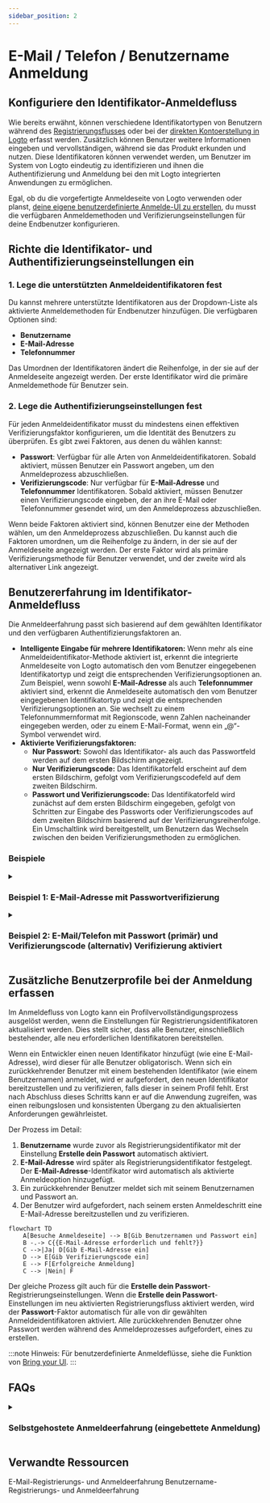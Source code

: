 ```yaml
---
sidebar_position: 2
---
```


# E-Mail / Telefon / Benutzername Anmeldung

## Konfiguriere den Identifikator-Anmeldefluss

Wie bereits erwähnt, können verschiedene Identifikatortypen von Benutzern während des [Registrierungsflusses](/end-user-flows/sign-up-and-sign-in/sign-up) oder bei der [direkten Kontoerstellung in Logto](/user-management/manage-users#add-users) erfasst werden. Zusätzlich können Benutzer weitere Informationen eingeben und vervollständigen, während sie das Produkt erkunden und nutzen. Diese Identifikatoren können verwendet werden, um Benutzer im System von Logto eindeutig zu identifizieren und ihnen die Authentifizierung und Anmeldung bei den mit Logto integrierten Anwendungen zu ermöglichen.

Egal, ob du die vorgefertigte Anmeldeseite von Logto verwenden oder planst, [deine eigene benutzerdefinierte Anmelde-UI zu erstellen](/customization#custom-ui), du musst die verfügbaren Anmeldemethoden und Verifizierungseinstellungen für deine Endbenutzer konfigurieren.

## Richte die Identifikator- und Authentifizierungseinstellungen ein

### 1. Lege die unterstützten Anmeldeidentifikatoren fest

Du kannst mehrere unterstützte Identifikatoren aus der Dropdown-Liste als aktivierte Anmeldemethoden für Endbenutzer hinzufügen. Die verfügbaren Optionen sind:

- **Benutzername**
- **E-Mail-Adresse**
- **Telefonnummer**

Das Umordnen der Identifikatoren ändert die Reihenfolge, in der sie auf der Anmeldeseite angezeigt werden. Der erste Identifikator wird die primäre Anmeldemethode für Benutzer sein.

### 2. Lege die Authentifizierungseinstellungen fest

Für jeden Anmeldeidentifikator musst du mindestens einen effektiven Verifizierungsfaktor konfigurieren, um die Identität des Benutzers zu überprüfen. Es gibt zwei Faktoren, aus denen du wählen kannst:

- **Passwort**: Verfügbar für alle Arten von Anmeldeidentifikatoren. Sobald aktiviert, müssen Benutzer ein Passwort angeben, um den Anmeldeprozess abzuschließen.
- **Verifizierungscode**: Nur verfügbar für **E-Mail-Adresse** und **Telefonnummer** Identifikatoren. Sobald aktiviert, müssen Benutzer einen Verifizierungscode eingeben, der an ihre E-Mail oder Telefonnummer gesendet wird, um den Anmeldeprozess abzuschließen.

Wenn beide Faktoren aktiviert sind, können Benutzer eine der Methoden wählen, um den Anmeldeprozess abzuschließen. Du kannst auch die Faktoren umordnen, um die Reihenfolge zu ändern, in der sie auf der Anmeldeseite angezeigt werden. Der erste Faktor wird als primäre Verifizierungsmethode für Benutzer verwendet, und der zweite wird als alternativer Link angezeigt.

## Benutzererfahrung im Identifikator-Anmeldefluss

Die Anmeldeerfahrung passt sich basierend auf dem gewählten Identifikator und den verfügbaren Authentifizierungsfaktoren an.

- **Intelligente Eingabe für mehrere Identifikatoren:**
  Wenn mehr als eine Anmeldeidentifikator-Methode aktiviert ist, erkennt die integrierte Anmeldeseite von Logto automatisch den vom Benutzer eingegebenen Identifikatortyp und zeigt die entsprechenden Verifizierungsoptionen an. Zum Beispiel, wenn sowohl **E-Mail-Adresse** als auch **Telefonnummer** aktiviert sind, erkennt die Anmeldeseite automatisch den vom Benutzer eingegebenen Identifikatortyp und zeigt die entsprechenden Verifizierungsoptionen an. Sie wechselt zu einem Telefonnummernformat mit Regionscode, wenn Zahlen nacheinander eingegeben werden, oder zu einem E-Mail-Format, wenn ein „@“-Symbol verwendet wird.
- **Aktivierte Verifizierungsfaktoren:**
  - **Nur Passwort:** Sowohl das Identifikator- als auch das Passwortfeld werden auf dem ersten Bildschirm angezeigt.
  - **Nur Verifizierungscode:** Das Identifikatorfeld erscheint auf dem ersten Bildschirm, gefolgt vom Verifizierungscodefeld auf dem zweiten Bildschirm.
  - **Passwort und Verifizierungscode:** Das Identifikatorfeld wird zunächst auf dem ersten Bildschirm eingegeben, gefolgt von Schritten zur Eingabe des Passworts oder Verifizierungscodes auf dem zweiten Bildschirm basierend auf der Verifizierungsreihenfolge. Ein Umschaltlink wird bereitgestellt, um Benutzern das Wechseln zwischen den beiden Verifizierungsmethoden zu ermöglichen.

### Beispiele

<details>
  <summary>

### Beispiel 1: E-Mail-Adresse mit Passwortverifizierung

</summary>

Füge die **E-Mail-Adresse** als Anmeldeidentifikator hinzu und aktiviere den **Passwort**-Faktor zur Verifizierung.

![E-Mail-Adresse mit Passwortverifizierung](./assets/sign-in-email-password.png)

</details>

<details>
  <summary>

### Beispiel 2: E-Mail/Telefon mit Passwort (primär) und Verifizierungscode (alternativ) Verifizierung aktiviert

</summary>

Füge sowohl **E-Mail-Adresse** als auch **Telefonnummer** als Anmeldeidentifikatoren hinzu.
Aktiviere die **Passwort**- und **Verifizierungscode**-Faktoren für beide Identifikatoren.

![E-Mail/Telefon mit Passwort und Verifizierungscode Verifizierung](./assets/sign-in-email-phone-password-verification-code.png)

</details>

## Zusätzliche Benutzerprofile bei der Anmeldung erfassen

Im Anmeldefluss von Logto kann ein Profilvervollständigungsprozess ausgelöst werden, wenn die Einstellungen für Registrierungsidentifikatoren aktualisiert werden. Dies stellt sicher, dass alle Benutzer, einschließlich bestehender, alle neu erforderlichen Identifikatoren bereitstellen.

Wenn ein Entwickler einen neuen Identifikator hinzufügt (wie eine E-Mail-Adresse), wird dieser für alle Benutzer obligatorisch. Wenn sich ein zurückkehrender Benutzer mit einem bestehenden Identifikator (wie einem Benutzernamen) anmeldet, wird er aufgefordert, den neuen Identifikator bereitzustellen und zu verifizieren, falls dieser in seinem Profil fehlt. Erst nach Abschluss dieses Schritts kann er auf die Anwendung zugreifen, was einen reibungslosen und konsistenten Übergang zu den aktualisierten Anforderungen gewährleistet.

Der Prozess im Detail:

1. **Benutzername** wurde zuvor als Registrierungsidentifikator mit der Einstellung **Erstelle dein Passwort** automatisch aktiviert.
2. **E-Mail-Adresse** wird später als Registrierungsidentifikator festgelegt. Der **E-Mail-Adresse**-Identifikator wird automatisch als aktivierte Anmeldeoption hinzugefügt.
3. Ein zurückkehrender Benutzer meldet sich mit seinem Benutzernamen und Passwort an.
4. Der Benutzer wird aufgefordert, nach seinem ersten Anmeldeschritt eine E-Mail-Adresse bereitzustellen und zu verifizieren.

```mermaid
flowchart TD
    A[Besuche Anmeldeseite] --> B[Gib Benutzernamen und Passwort ein]
    B -.-> C{{E-Mail-Adresse erforderlich und fehlt?}}
    C -->|Ja| D[Gib E-Mail-Adresse ein]
    D --> E[Gib Verifizierungscode ein]
    E --> F[Erfolgreiche Anmeldung]
    C --> |Nein| F
```

Der gleiche Prozess gilt auch für die **Erstelle dein Passwort**-Registrierungseinstellungen. Wenn die **Erstelle dein Passwort**-Einstellungen im neu aktivierten Registrierungsfluss aktiviert werden, wird der **Passwort**-Faktor automatisch für alle von dir gewählten Anmeldeidentifikatoren aktiviert. Alle zurückkehrenden Benutzer ohne Passwort werden während des Anmeldeprozesses aufgefordert, eines zu erstellen.

:::note
Hinweis: Für benutzerdefinierte Anmeldeflüsse, siehe die Funktion von [Bring your UI](/customization/bring-your-ui/).
:::

## FAQs

<details>
  <summary>

### Selbstgehostete Anmeldeerfahrung (eingebettete Anmeldung)

</summary>

Logto unterstützt derzeit keine Headless-API für Anmeldung und Registrierung. Du kannst jedoch unsere [Bring your UI](/customization/bring-your-ui/) Funktion nutzen, um dein benutzerdefiniertes Anmeldeformular bei Logto hochzuladen. Wir unterstützen auch mehrere Anmeldeparameter, die du verwenden kannst, um das Anmeldeformular mit Benutzeridentifikatoren aus deiner Anwendung vorab auszufüllen oder dich direkt mit einem Drittanbieter-SSO-Anbieter anzumelden. Erfahre mehr unter [Authentifizierungsparameter](/end-user-flows/authentication-parameters/).

</details>

## Verwandte Ressourcen

<Url href="https://www.youtube.com/watch?v=64rBXpWbScc">
  E-Mail-Registrierungs- und Anmeldeerfahrung
</Url>

<Url href="https://www.youtube.com/watch?v=chQxCJX6e6w">
  Benutzername-Registrierungs- und Anmeldeerfahrung
</Url>
